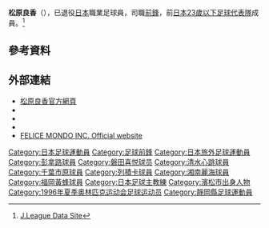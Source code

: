 {{noteta|G1=足球}}{{infobox Football biography
|name=松原良香
|image=[[File:松原良香wiki.jpg|240px]]
|fullname=松原良香
|birth_date={{Birth date and age|1974|8|19}}
|cityofbirth=[[静岡縣|静岡縣]][[濱松市|濱松市]]
|countryofbirth={{JPN}}
|position=[[前鋒_(足球)|前鋒]]
|currentclub=
|years1 =1993
|clubs1 = [[佩那罗尔足球俱乐部|彭拿路]]
|caps1 = 
|goals1 = 
|years2 =1994–1998
|clubs2 = [[磐田喜悅|磐田喜悅]]
|caps2 = 33
|goals2 = 10
|years3 =1996
|clubs3 = → [[清水心跳|清水心跳]] (外借)
|caps3 = 13
|goals3 = 3
|years4 =1997
|clubs4 = → [[千葉市原|千葉市原]] (外借)
|caps4 = 25
|goals4 = 8
|years5 =1999
|clubs5 = [[里耶卡足球俱乐部|HNK列積卡]]
|caps5 = 2
|goals5 = 0
|years6 =1999
|clubs6 = [[德莱蒙體育會|德莱蒙]]
|caps6 = 5
|goals6 = 0
|years7 =2000
|clubs7 = [[湘南比馬|湘南比馬]]
|caps7 = 35
|goals7 = 12
|years8 =2001
|clubs8 = [[普羅格雷索體育會|普羅格雷索]]
|caps8 = 
|goals8 =
|years9 = 2001
|clubs9 = → [[福岡黃蜂|福岡黃蜂]] (外借)
|caps9 = 8
|goals9 = 0
|years10 =2002
|clubs10 = [[防衛者體育|防衛者體育]]
|caps10 = 
|goals10 = 
|years11 =2003–2004
|clubs11 = [[沖繩喜璃愈志足球會|沖繩喜璃愈志FC]]
|caps11 = 
|goals11 = 
|years12 =2004–2005
|clubs12 = [[藤枝MYFC|靜岡FC]]
|caps12 = 
|goals12 = 
|totalcaps = 
|totalgoals = 
|nationalyears1=1996
|nationalteam1=[[日本23歲以下足球代表隊|日本U-23]]
|nationalcaps1=2
|nationalgoals1=0
|manageryears1 = 2005
|managerclubs1 = [[藤枝MYFC|靜岡FC]]
|manageryears2 = 2015
|managerclubs2 = [[SC相模原|SC相模原]]
|club-update = 
|nationalteam-update = 
}}
'''松原良香'''（{{Bd|1974年|8月19日||}}），已退役[[日本|日本]]職業足球員，司職[[前鋒|前鋒]]，前[[日本23歲以下足球代表隊|日本23歲以下足球代表隊]]成員。<ref>[https://data.j-league.or.jp/SFIX07/?staff_id=7807 J.League Data Site]{{in lang|ja}}</ref>

==參考資料==
{{reflist}}

== 外部連結 ==
* [http://felice2005.com/y_matsubara/ 松原良香官方網頁] {{Wayback|url=http://felice2005.com/y_matsubara/ |date=20201101054944 }}
* {{FIFA player|170028}}
* {{J.League player|name=Player statistics}}
* {{J.League manager|name=Manager statistics}}
* [http://felice2005.com/  FELICE MONDO INC. Official website] {{Wayback|url=http://felice2005.com/ |date=20210129030615 }}

{{1996年奥运会男子足球日本参赛名单}}

[[Category:日本足球運動員|Category:日本足球運動員]]
[[Category:足球前鋒|Category:足球前鋒]]
[[Category:日本旅外足球運動員|Category:日本旅外足球運動員]]
[[Category:彭拿路球員|Category:彭拿路球員]]
[[Category:磐田喜悦球员|Category:磐田喜悦球员]]
[[Category:清水心跳球員|Category:清水心跳球員]]
[[Category:千葉市原球員|Category:千葉市原球員]]
[[Category:列積卡球員|Category:列積卡球員]]
[[Category:湘南麗海球員|Category:湘南麗海球員]]
[[Category:福岡黃蜂球員|Category:福岡黃蜂球員]]
[[Category:日本足球主教練|Category:日本足球主教練]]
[[Category:濱松市出身人物|Category:濱松市出身人物]]
[[Category:1996年夏季奥林匹克运动会足球运动员|Category:1996年夏季奥林匹克运动会足球运动员]]
[[Category:靜岡縣足球運動員|Category:靜岡縣足球運動員]]